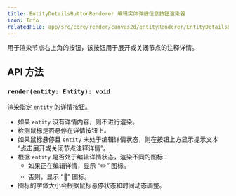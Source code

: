 ```yaml
---
title: EntityDetailsButtonRenderer 编辑实体详细信息按钮渲染器
icon: Info
relatedFile: app/src/core/render/canvas2d/entityRenderer/EntityDetailsButtonRenderer.tsx
---
```


用于渲染节点右上角的按钮，该按钮用于展开或关闭节点的注释详情。

## API 方法

### `render(entity: Entity): void`

渲染指定 `entity` 的详情按钮。

- 如果 `entity` 没有详情内容，则不进行渲染。
- 检测鼠标是否悬停在详情按钮上。
- 如果鼠标悬停且 `entity` 未处于编辑详情状态，则在按钮上方显示提示文本 “点击展开或关闭节点注释详情”。
- 根据 `entity` 是否处于编辑详情状态，渲染不同的图标：
  - 如果正在编辑详情，显示 “✏️” 图标。
  - 否则，显示 “📃” 图标。
- 图标的字体大小会根据鼠标悬停状态和时间动态调整。
